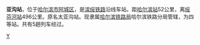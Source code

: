 {{Infobox China railway station 
|车站名称 = 亚沟站
|车站名称拼音 = Yagou
|车站位置 = [[黑龙江省|黑龙江省]][[哈尔滨市|哈尔滨市]][[阿城区|阿城区]]
|线路 = [[滨绥铁路|滨绥铁路]]
|车站等级 = 四等站
}}

'''亚沟站'''，位于[[哈尔滨市|哈尔滨市]][[阿城区|阿城区]]，是[[滨绥铁路|滨绥铁路]]沿线车站。距[[哈尔滨站|哈尔滨站]]52公里，离[[绥芬河站|绥芬河站]]496公里。原名太亚沟站。现隶属[[哈尔滨铁路局|哈尔滨铁路局]]哈尔滨铁路分局管辖，为四等站。共有5趟列车经过。

{{China-rail-stub}}
{{滨绥铁路}}

[[Category:哈尔滨市铁路车站|Y]]
